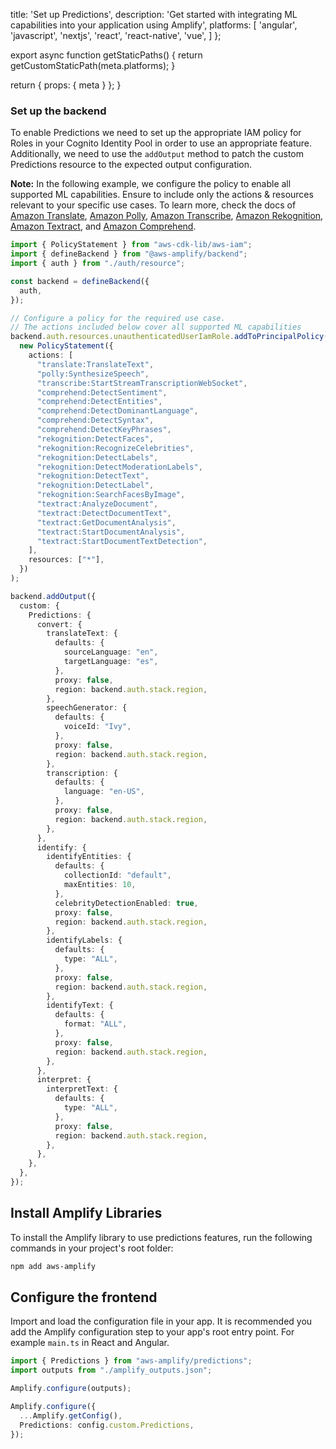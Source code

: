 
  title: 'Set up Predictions',
  description: 'Get started with integrating ML capabilities into your application using Amplify',
  platforms: [
    'angular',
    'javascript',
    'nextjs',
    'react',
    'react-native',
    'vue',
  ]
};

export async function getStaticPaths() {
  return getCustomStaticPath(meta.platforms);
}

  return {
    props: {
      meta
    }
  };
}

### Set up the backend

To enable Predictions we need to set up the appropriate IAM policy for Roles in your Cognito Identity Pool in order to use an appropriate feature. Additionally, we need to use the ```addOutput``` method to patch the custom Predictions resource to the expected output configuration.

<Callout informational>

**Note:** In the following example, we configure the policy to enable all supported ML capabilities. Ensure to include only the actions & resources relevant to your specific use cases.
To learn more, check the docs of [Amazon Translate](https://docs.aws.amazon.com/translate/latest/dg/what-is.html), [Amazon Polly](https://docs.aws.amazon.com/polly/latest/dg/what-is.html), [Amazon Transcribe](https://docs.aws.amazon.com/transcribe/latest/dg/what-is-transcribe.html), [Amazon Rekognition](https://docs.aws.amazon.com/rekognition/latest/dg/what-is.html), [Amazon Textract](https://docs.aws.amazon.com/textract/latest/dg/what-is.html), and [Amazon Comprehend](https://docs.aws.amazon.com/comprehend/latest/dg/what-is.html).

</Callout>


```ts title="amplify/backend.ts"
import { PolicyStatement } from "aws-cdk-lib/aws-iam";
import { defineBackend } from "@aws-amplify/backend";
import { auth } from "./auth/resource";

const backend = defineBackend({
  auth,
});

// Configure a policy for the required use case.
// The actions included below cover all supported ML capabilities
backend.auth.resources.unauthenticatedUserIamRole.addToPrincipalPolicy(
  new PolicyStatement({
    actions: [
      "translate:TranslateText",
      "polly:SynthesizeSpeech",
      "transcribe:StartStreamTranscriptionWebSocket",
      "comprehend:DetectSentiment",
      "comprehend:DetectEntities",
      "comprehend:DetectDominantLanguage",
      "comprehend:DetectSyntax",
      "comprehend:DetectKeyPhrases",
      "rekognition:DetectFaces",
      "rekognition:RecognizeCelebrities",
      "rekognition:DetectLabels",
      "rekognition:DetectModerationLabels",
      "rekognition:DetectText",
      "rekognition:DetectLabel",
      "rekognition:SearchFacesByImage",      
      "textract:AnalyzeDocument",
      "textract:DetectDocumentText",
      "textract:GetDocumentAnalysis",
      "textract:StartDocumentAnalysis",
      "textract:StartDocumentTextDetection",
    ],
    resources: ["*"],
  })
);

backend.addOutput({
  custom: {
    Predictions: {
      convert: {
        translateText: {
          defaults: {
            sourceLanguage: "en",
            targetLanguage: "es",
          },
          proxy: false,
          region: backend.auth.stack.region,
        },
        speechGenerator: {
          defaults: {
            voiceId: "Ivy",
          },
          proxy: false,
          region: backend.auth.stack.region,
        },
        transcription: {
          defaults: {
            language: "en-US",
          },
          proxy: false,
          region: backend.auth.stack.region,
        },
      },
      identify: {
        identifyEntities: {
          defaults: {
            collectionId: "default",
            maxEntities: 10,
          },
          celebrityDetectionEnabled: true,
          proxy: false,
          region: backend.auth.stack.region,
        },
        identifyLabels: {
          defaults: {
            type: "ALL",
          },
          proxy: false,
          region: backend.auth.stack.region,
        },
        identifyText: {
          defaults: {
            format: "ALL",
          },
          proxy: false,
          region: backend.auth.stack.region,
        },
      },
      interpret: {
        interpretText: {
          defaults: {
            type: "ALL",
          },
          proxy: false,
          region: backend.auth.stack.region,
        },
      },
    },
  },
});
```

## Install Amplify Libraries

To install the Amplify library to use predictions features, run the following commands in your project's root folder:

```bash title="Terminal" showLineNumbers={false}
npm add aws-amplify
```

## Configure the frontend

Import and load the configuration file in your app. It is recommended you add the Amplify configuration step to your app's root entry point. For example `main.ts` in React and Angular.

```ts title="src/main.ts"
import { Predictions } from "aws-amplify/predictions";
import outputs from "./amplify_outputs.json";

Amplify.configure(outputs);

Amplify.configure({
  ...Amplify.getConfig(),
  Predictions: config.custom.Predictions,
});
```
